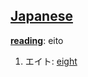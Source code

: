 == [[Japanese]] ==                                          

'''[[reading]]''': eito

# エイト: [[eight]]